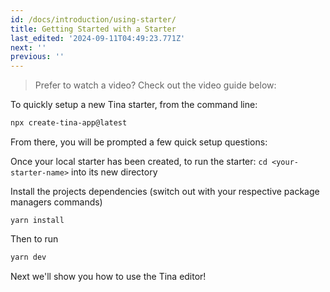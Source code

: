 ```yaml
---
id: /docs/introduction/using-starter/
title: Getting Started with a Starter
last_edited: '2024-09-11T04:49:23.771Z'
next: ''
previous: ''
---
```


> Prefer to watch a video? Check out the video guide below:

<Youtube embedSrc="https://www.youtube.com/embed/_9lDNSIh8rw" />

To quickly setup a new Tina starter, from the command line:

```bash
npx create-tina-app@latest
```

From there, you will be prompted a few quick setup questions:



Once your local starter has been created, to run the starter:
`cd <your-starter-name>` into its new directory 

Install the projects dependencies (switch out with your respective package managers commands) 

```
yarn install
```

Then to run

```bash
yarn dev
```

Next we'll show you how to use the Tina editor!

<WebmEmbed embedSrc="/img/docs/introduction/homepage-demo-2.webm" />

